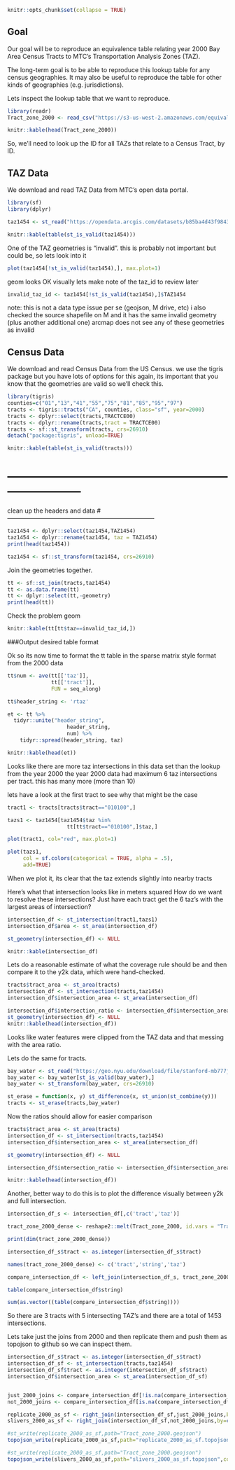 
```r
knitr::opts_chunk$set(collapse = TRUE)
```

## Goal

Our goal will be to reproduce an equivalence table relating year 2000 Bay Area Census Tracts to MTC's
Transportation Analysis Zones (TAZ).

The long-term goal is to be able to reproduce this lookup table for any census geographies.
It may also be useful to reproduce the table for other kinds of geographies (e.g. jurisdictions).

Lets inspect the lookup table that we want to reproduce. 

```r
library(readr)
Tract_zone_2000 <- read_csv("https://s3-us-west-2.amazonaws.com/equivalence/Tract_zone_2000.csv")

knitr::kable(head(Tract_zone_2000))
```

So, we'll need to look up the ID for all TAZs that relate to a Census Tract, by ID.


TAZ Data
----------
We download and read TAZ Data from MTC's open data portal.

```r
library(sf)
library(dplyr)

taz1454 <- st_read("https://opendata.arcgis.com/datasets/b85ba4d43f9843128d3542260d9a2f1f_0.geojson")

knitr::kable(table(st_is_valid(taz1454)))
```

One of the TAZ geometries is "invalid".
this is probably not important but could be, so lets look into it

```r
plot(taz1454[!st_is_valid(taz1454),], max.plot=1)
```

geom looks OK visually
lets make note of the taz_id to review later

```r
invalid_taz_id <- taz1454[!st_is_valid(taz1454),]$TAZ1454
```

note: this is not a data type issue per se (geojson, M drive, etc)
i also checked the source shapefile on M and it has the same
invalid geometry (plus another additional one)
arcmap does not see any of these geometries as invalid

Census Data
----------
We download and read Census Data from the US Census.
we use the tigris package but you have lots of options for this
again, its important that you know that the geometries are valid
so we'll check this.

```r
library(tigris)
counties=c("01","13","41","55","75","81","85","95","97")
tracts <- tigris::tracts("CA", counties, class="sf", year=2000)
tracts <- dplyr::select(tracts,TRACTCE00)
tracts <- dplyr::rename(tracts,tract = TRACTCE00)
tracts <- sf::st_transform(tracts, crs=26910)
detach("package:tigris", unload=TRUE)

knitr::kable(table(st_is_valid(tracts)))
```

# ------------------------------------------------------------------------

clean up the headers and data
# ------------------------------------------------------------------------

```r
taz1454 <- dplyr::select(taz1454,TAZ1454)
taz1454 <- dplyr::rename(taz1454, taz = TAZ1454)
print(head(taz1454))

taz1454 <- sf::st_transform(taz1454, crs=26910)
```

Join the geometries together. 

```r
tt <- sf::st_join(tracts,taz1454)
tt <- as.data.frame(tt)
tt <- dplyr::select(tt,-geometry)
print(head(tt))
```

Check the problem geom

```r
knitr::kable(tt[tt$taz==invalid_taz_id,])
```

###Output desired table format

Ok so its now time to format the tt table
in the sparse matrix style format from the 2000 data

```r
tt$num <- ave(tt[['taz']], 
              tt[['tract']], 
              FUN = seq_along)

tt$header_string <- 'rtaz'

et <- tt %>% 
  tidyr::unite("header_string", 
                   header_string, 
                   num) %>% 
    tidyr::spread(header_string, taz)

knitr::kable(head(et))
```

Looks like there are more taz intersections in this data set than the lookup from the year 2000
the year 2000 data had maximum 6 taz intersections per tract.
this has many more (more than 10)

lets have a look at the first tract to see why that might be the case

```r
tract1 <- tracts[tracts$tract=="010100",]

tazs1 <- taz1454[taz1454$taz %in% 
                   tt[tt$tract=="010100",]$taz,]

plot(tract1, col="red", max.plot=1)

plot(tazs1, 
     col = sf.colors(categorical = TRUE, alpha = .5),
     add=TRUE)
```

When we plot it, its clear that the taz extends slightly into nearby tracts

Here's what that intersection looks like in meters squared
How do we want to resolve these intersections?
Just have each tract get the 6 taz's with the largest areas of intersection?

```r
intersection_df <- st_intersection(tract1,tazs1)
intersection_df$area <- st_area(intersection_df)

st_geometry(intersection_df) <- NULL

knitr::kable(intersection_df)
```

Lets do a reasonable estimate of what the coverage rule should be and then compare it to the y2k data, which were hand-checked. 

```r
tracts$tract_area <- st_area(tracts)
intersection_df <- st_intersection(tracts,taz1454)
intersection_df$intersection_area <- st_area(intersection_df)

intersection_df$intersection_ratio <- intersection_df$intersection_area/intersection_df$tract_area
st_geometry(intersection_df) <- NULL
knitr::kable(head(intersection_df))
```

Looks like water features were clipped from the TAZ data and that messing with the area ratio. 

Lets do the same for tracts. 

```r
bay_water <- st_read("https://geo.nyu.edu/download/file/stanford-mb777jk0330-geojson.json")
bay_water <- bay_water[st_is_valid(bay_water),]
bay_water <- st_transform(bay_water, crs=26910)

st_erase = function(x, y) st_difference(x, st_union(st_combine(y)))
tracts <- st_erase(tracts,bay_water)
```

Now the ratios should allow for easier comparison

```r
tracts$tract_area <- st_area(tracts)
intersection_df <- st_intersection(tracts,taz1454)
intersection_df$intersection_area <- st_area(intersection_df)

st_geometry(intersection_df) <- NULL

intersection_df$intersection_ratio <- intersection_df$intersection_area/intersection_df$tract_area

knitr::kable(head(intersection_df))
```

Another, better way to do this is to plot the difference visually between y2k and full intersection.  

```r
intersection_df_s <- intersection_df[,c('tract','taz')]

tract_zone_2000_dense <- reshape2::melt(Tract_zone_2000, id.vars = "Tract")

print(dim(tract_zone_2000_dense))

intersection_df_s$tract <- as.integer(intersection_df_s$tract)

names(tract_zone_2000_dense) <- c('tract','string','taz')

compare_intersection_df <- left_join(intersection_df_s, tract_zone_2000_dense, by=c('tract','taz'),suffix=c('full_intersection','tz2000'))

table(compare_intersection_df$string)

sum(as.vector((table(compare_intersection_df$string))))
```

So there are 3 tracts with 5 intersecting TAZ's and there are a total of 1453 intersections. 

Lets take just the joins from 2000 and then replicate them and push them as topojson to github so we can inspect them. 

```r
intersection_df_s$tract <- as.integer(intersection_df_s$tract)
intersection_df_sf <- st_intersection(tracts,taz1454)
intersection_df_sf$tract <- as.integer(intersection_df_sf$tract)
intersection_df$intersection_area <- st_area(intersection_df_sf)


just_2000_joins <- compare_intersection_df[!is.na(compare_intersection_df$string),]
not_2000_joins <- compare_intersection_df[is.na(compare_intersection_df$string),]

replicate_2000_as_sf <- right_join(intersection_df_sf,just_2000_joins,by=c('tract','taz'),suffix = c('intersection_df','just_2000'))
slivers_2000_as_sf <- right_join(intersection_df_sf,not_2000_joins,by=c('tract','taz'),suffix = c('intersection_df','just_2000'))

#st_write(replicate_2000_as_sf,path="Tract_zone_2000.geojson")
topojson_write(replicate_2000_as_sf,path="replicate_2000_as_sf.topojson",convert_wgs84 = TRUE)

#st_write(replicate_2000_as_sf,path="Tract_zone_2000.geojson")
topojson_write(slivers_2000_as_sf,path="slivers_2000_as_sf.topojson",convert_wgs84 = TRUE)

```

```r

```


